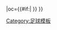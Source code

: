 {{fb team |t=-{zh-hans:布拉德福德城;zh-hk:巴拉福特}- |tan=布拉德福德城足球俱乐部 |tc=ENG |abb={{#if:{{{abb|}}}|BRA{{0}}}} |oc={{#if:{{{oc|}}}|{{{oc}}} }} }}<!--
--><noinclude>[[Category:足球模板]]</noinclude>
